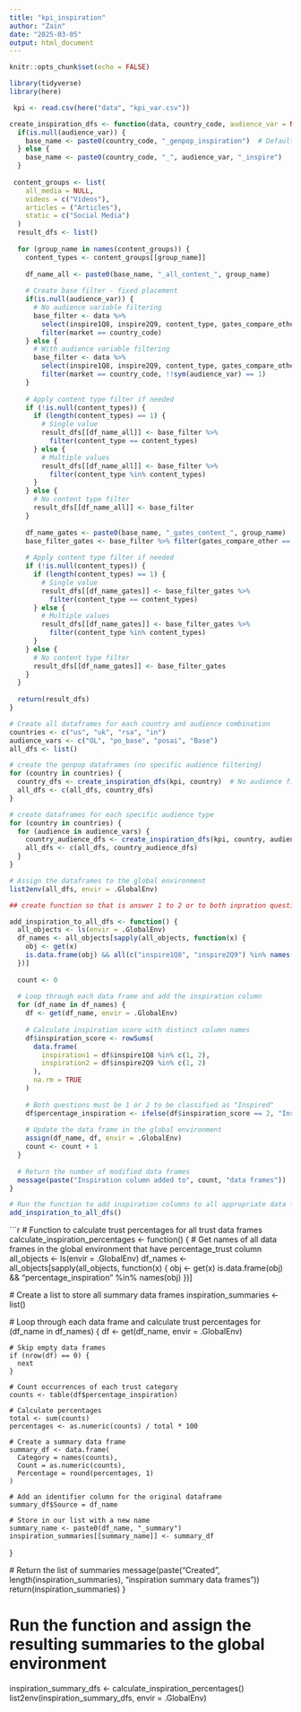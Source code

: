 ---
title: "kpi_inspiration"
author: "Zain"
date: "2025-03-05"
output: html_document
---

```{r setup, include=FALSE}
knitr::opts_chunk$set(echo = FALSE)
```

```{r}
library(tidyverse)
library(here)
```

```{r} 
 kpi <- read.csv(here("data", "kpi_var.csv"))

```


```{r}

create_inspiration_dfs <- function(data, country_code, audience_var = NULL) {
  if(is.null(audience_var)) {
    base_name <- paste0(country_code, "_genpop_inspiration")  # Default to genpop if no audience specified
  } else {
    base_name <- paste0(country_code, "_", audience_var, "_inspire")
  }
  
 content_groups <- list(
    all_media = NULL,  
    videos = c("Videos"),
    articles = ("Articles"),
    static = c("Social Media")
  )
  result_dfs <- list()
  
  for (group_name in names(content_groups)) {
    content_types <- content_groups[[group_name]]
    
    df_name_all <- paste0(base_name, "_all_content_", group_name)
    
    # Create base filter - fixed placement
    if(is.null(audience_var)) {
      # No audience variable filtering
      base_filter <- data %>%
        select(inspire1Q8, inspire2Q9, content_type, gates_compare_other, market) %>%
        filter(market == country_code)
    } else {
      # With audience variable filtering
      base_filter <- data %>%
        select(inspire1Q8, inspire2Q9, content_type, gates_compare_other, market, !!sym(audience_var)) %>%
        filter(market == country_code, !!sym(audience_var) == 1)
    }
    
    # Apply content type filter if needed
    if (!is.null(content_types)) {
      if (length(content_types) == 1) {
        # Single value
        result_dfs[[df_name_all]] <- base_filter %>% 
          filter(content_type == content_types)
      } else {
        # Multiple values
        result_dfs[[df_name_all]] <- base_filter %>% 
          filter(content_type %in% content_types)
      }
    } else {
      # No content type filter
      result_dfs[[df_name_all]] <- base_filter
    }
    
    df_name_gates <- paste0(base_name, "_gates_content_", group_name)
    base_filter_gates <- base_filter %>% filter(gates_compare_other == 1)
    
    # Apply content type filter if needed
    if (!is.null(content_types)) {
      if (length(content_types) == 1) {
        # Single value
        result_dfs[[df_name_gates]] <- base_filter_gates %>% 
          filter(content_type == content_types)
      } else {
        # Multiple values
        result_dfs[[df_name_gates]] <- base_filter_gates %>% 
          filter(content_type %in% content_types)
      }
    } else {
      # No content type filter
      result_dfs[[df_name_gates]] <- base_filter_gates
    }
  }
  
  return(result_dfs)
}

# Create all dataframes for each country and audience combination
countries <- c("us", "uk", "rsa", "in")
audience_vars <- c("OL", "po_base", "posai", "Base")
all_dfs <- list()

# create the genpop dataframes (no specific audience filtering)
for (country in countries) {
  country_dfs <- create_inspiration_dfs(kpi, country)  # No audience filter
  all_dfs <- c(all_dfs, country_dfs)
}

# create dataframes for each specific audience type
for (country in countries) {
  for (audience in audience_vars) {
    country_audience_dfs <- create_inspiration_dfs(kpi, country, audience)
    all_dfs <- c(all_dfs, country_audience_dfs)
  }
}

# Assign the dataframes to the global environment
list2env(all_dfs, envir = .GlobalEnv)

```

```{r}
## create function so that is answer 1 to 2 or to both inpration questions

add_inspiration_to_all_dfs <- function() {
  all_objects <- ls(envir = .GlobalEnv)
  df_names <- all_objects[sapply(all_objects, function(x) {
    obj <- get(x)
    is.data.frame(obj) && all(c("inspire1Q8", "inspire2Q9") %in% names(obj))
  })]
  
  count <- 0
  
  # Loop through each data frame and add the inspiration column
  for (df_name in df_names) {
    df <- get(df_name, envir = .GlobalEnv)
    
    # Calculate inspiration score with distinct column names
    df$inspiration_score <- rowSums(
      data.frame(
        inspiration1 = df$inspire1Q8 %in% c(1, 2),
        inspiration2 = df$inspire2Q9 %in% c(1, 2)
      ),
      na.rm = TRUE
    )
    
    # Both questions must be 1 or 2 to be classified as "Inspired"
    df$percentage_inspiration <- ifelse(df$inspiration_score == 2, "Inspired", "Not Inspired")
    
    # Update the data frame in the global environment
    assign(df_name, df, envir = .GlobalEnv)
    count <- count + 1
  }
  
  # Return the number of modified data frames
  message(paste("Inspiration column added to", count, "data frames"))
}

# Run the function to add inspiration columns to all appropriate data frames
add_inspiration_to_all_dfs()

```

```{r}
# Function to calculate trust percentages for all trust data frames
calculate_inspiration_percentages <- function() {
  # Get names of all data frames in the global environment that have percentage_trust column
  all_objects <- ls(envir = .GlobalEnv)
  df_names <- all_objects[sapply(all_objects, function(x) {
    obj <- get(x)
    is.data.frame(obj) && "percentage_inspiration" %in% names(obj)
  })]
  
  # Create a list to store all summary data frames
  inspiration_summaries <- list()
  
  # Loop through each data frame and calculate trust percentages
  for (df_name in df_names) {
    df <- get(df_name, envir = .GlobalEnv)
    
    # Skip empty data frames
    if (nrow(df) == 0) {
      next
    }
    
    # Count occurrences of each trust category
    counts <- table(df$percentage_inspiration)
    
    # Calculate percentages
    total <- sum(counts)
    percentages <- as.numeric(counts) / total * 100
    
    # Create a summary data frame
    summary_df <- data.frame(
      Category = names(counts),
      Count = as.numeric(counts),
      Percentage = round(percentages, 1)
    )
    
    # Add an identifier column for the original dataframe
    summary_df$Source = df_name
    
    # Store in our list with a new name
    summary_name <- paste0(df_name, "_summary")
    inspiration_summaries[[summary_name]] <- summary_df
  }
  
  # Return the list of summaries
  message(paste("Created", length(inspiration_summaries), "inspiration summary data frames"))
  return(inspiration_summaries)
}

# Run the function and assign the resulting summaries to the global environment
inspiration_summary_dfs <- calculate_inspiration_percentages()
list2env(inspiration_summary_dfs, envir = .GlobalEnv)

